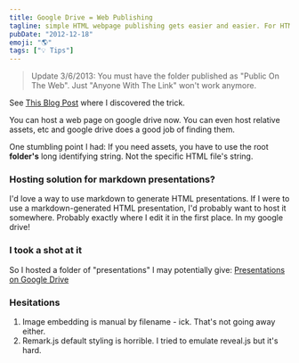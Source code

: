 ```yaml
---
title: Google Drive = Web Publishing
tagline: simple HTML webpage publishing gets easier and easier. For HTML presentations?
pubDate: "2012-12-18"
emoji: "🌎"
tags: ["💡 Tips"]
---
```


> Update 3/6/2013: You must have the folder published as "Public On The Web". Just "Anyone With The Link" won't work anymore.

See [This Blog Post](http://googleappsdeveloper.blogspot.com/2012/11/announcing-google-drive-site-publishing.html) where I discovered the trick.

You can host a web page on google drive now. You can even host relative assets, etc and google drive does a good job of finding them.

One stumbling point I had: If you need assets, you have to use the root **folder's** long identifying string. Not the specific HTML file's string.

### Hosting solution for markdown presentations?

I'd love a way to use markdown to generate HTML presentations. If I were to use a markdown-generated HTML presentation, I'd probably want to host it somewhere. Probably exactly where I edit it in the first place. In my google drive!

### I took a shot at it

So I hosted a folder of "presentations" I may potentially give: [Presentations on Google Drive](https://googledrive.com/host/0B4pzqThqXEKfdlVkSlBSaVNwQkE/)

### Hesitations

1. Image embedding is manual by filename - ick. That's not going away either.
2. Remark.js default styling is horrible. I tried to emulate reveal.js but it's hard.
